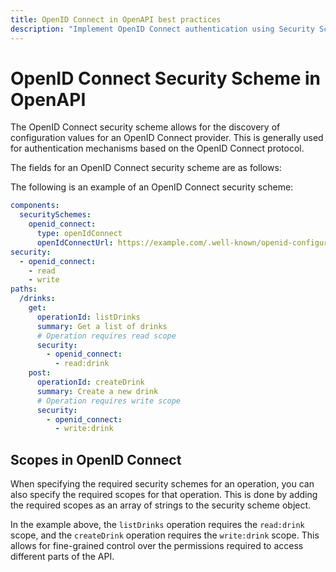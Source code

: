 ```yaml
---
title: OpenID Connect in OpenAPI best practices
description: "Implement OpenID Connect authentication using Security Schemes in your OpenAPI specification for better security, developer experience, and seamless integration."
---
```


# OpenID Connect Security Scheme in OpenAPI

The OpenID Connect security scheme allows for the discovery of configuration values for an OpenID Connect provider. This is generally used for authentication mechanisms based on the OpenID Connect protocol.

The fields for an OpenID Connect security scheme are as follows:

<Table
  data={[
    { field: "`type`", type: "String", required: "✅", description: "`openIdConnect`" },
    { field: "`description`", type: "String", required: "", description: "Human-readable information. This may contain [CommonMark syntax](https://spec.commonmark.org/) to provide a rich description." },
    { field: "`openIdConnectUrl`", type: "String", required: "✅", description: "The URL must point to a JSON OpenID Connect Discovery document." },
    { field: "`x-*`", type: "[Extensions](/openapi/extensions)", required: "", description: "Any number of extension fields can be added to the security scheme object to be used by tooling and vendors." }
  ]}
  columns={[
    { key: "field", header: "Field" },
    { key: "type", header: "Type" },
    { key: "required", header: "Required" },
    { key: "description", header: "Description" }
  ]}
/>

The following is an example of an OpenID Connect security scheme:

```yaml
components:
  securitySchemes:
    openid_connect:
      type: openIdConnect
      openIdConnectUrl: https://example.com/.well-known/openid-configuration
security:
  - openid_connect:
    - read
    - write
paths:
  /drinks:
    get:
      operationId: listDrinks
      summary: Get a list of drinks
      # Operation requires read scope
      security:
        - openid_connect:
          - read:drink
    post:
      operationId: createDrink
      summary: Create a new drink
      # Operation requires write scope
      security:
        - openid_connect:
          - write:drink
```

## Scopes in OpenID Connect

When specifying the required security schemes for an operation, you can also specify the required scopes for that operation. This is done by adding the required scopes as an array of strings to the security scheme object.

In the example above, the `listDrinks` operation requires the `read:drink` scope, and the `createDrink` operation requires the `write:drink` scope. This allows for fine-grained control over the permissions required to access different parts of the API.
